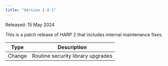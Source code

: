 ```yaml
---
title: "Version 2.4.1"
---
```


Released: 15 May 2024

This is a patch release of HARP 2 that includes internal maintenance fixes.

| Type | Description |
| ---- |------------ |
| Change | Routine security library upgrades |

